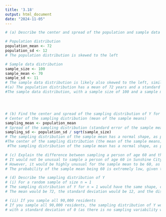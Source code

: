 ```yaml
---
title: '3.18'
output: html_document
date: "2024-11-05"
---
```


```r
# (a) Describe the center and spread of the population and sample data distributions

# Population distribution
population_mean <- 72
population_sd <- 12
# The population distribution is skewed to the left

# Sample data distribution
sample_size <- 100
sample_mean <- 70
sample_sd <- 11
# The sample data distribution is likely also skewed to the left, similar to the population distribution
#(a) The population distribution has a mean of 72 years and a standard deviation of 12 years, and it is skewed to the left. This means that the population has more residents with ages higher than the mean compared to lower than the mean.
#The sample data distribution, with a sample size of 100 and a sample mean of 70 years and sample standard deviation of 11 years, is likely also skewed to the left, similar to the population distribution, since the population distribution is skewed to the left.




# (b) Find the center and spread of the sampling distribution of Y for n = 100
# Center of the sampling distribution (mean of the sample means)
sampling_mean <- population_mean
# Spread of the sampling distribution (standard error of the sample mean)
sampling_sd <- population_sd / sqrt(sample_size)
# The sampling distribution of the sample mean has a normal shape, as per the Central Limit Theorem 
#The center of the sampling distribution (the mean of the sample means) is the same as the population mean, which is 72 years. The spread of the sampling distribution (the standard error of the sample mean) is given by the population standard deviation divided by the square root of the sample size, which is 12 / √100 = 1.2 years.
 #The sampling distribution of the sample mean has a normal shape, as per the Central Limit Theorem. This means that as the sample size increases, the sampling distribution becomes more and more normally distributed, regardless of the shape of the population distribution.

# (c) Explain the difference between sampling a person of age 60 and the sample mean being 60
# It would not be unusual to sample a person of age 60 in Sunshine City, as the population distribution is skewed to the left and has a standard deviation of 12 years.
# However, it would be highly unusual for the sample mean to be 60, as the sampling distribution of the sample mean is centered at the population mean of 72, with a standard error of 1.2 (population SD / sqrt(sample size)).
# The probability of the sample mean being 60 is extremely low, given the narrow sampling distribution.

# (d) Describe the sampling distribution of Y
# (i) For a random sample of size n = 1
# The sampling distribution of Y for n = 1 would have the same shape, center, and spread as the population distribution.
# The mean would be 72, the standard deviation would be 12, and the distribution would be skewed to the left.

# (ii) If you sample all 90,000 residents
# If you sample all 90,000 residents, the sampling distribution of Y would be a single point at the population mean of 72,
# with a standard deviation of 0 (as there is no sampling variability when you sample the entire population).
```

